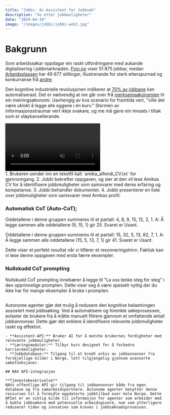 ```yaml
---
title: "Jobbi: Ai-Assistent for Jobbsøk"
description: "Se etter jobbmuligheter"
date: "2024-04-19"
image: "/images/jobbi/jobbi-web1.jpg"
---
```


# Bakgrunn

Som arbeidssøkar oppdagar ein raskt utfordringane med aukande digitalisering i jobbmarknaden. [Finn.no](https://www.finn.no/job/fulltime/search.html) viser 51 875 jobbar, medan [Arbeidsplassen](https://arbeidsplassen.nav.no/stillinger) har 49 677 stillingar, illustrerande for sterk etterspurnad og konkurranse frå [andre](https://www.khrono.no/skriver-og-selger-masteroppgaver-til-studenter/850025).

Den kognitive industrielle revolusjonen indikerer at [70% av jobbane](https://www.mckinsey.com/capabilities/mckinsey-digital/our-insights/the-economic-potential-of-generative-ai-the-next-productivity-frontier) kan automatiserast. Det er nødvendig at me går over frå [merksemsøkonomien](https://www.imf.org/en/Publications/fandd/issues/2023/12/Scenario-Planning-for-an-AGI-future-Anton-korinek) til ein meiningsøkonomi. Uavhengig av kva scenario for framtida vert, "ville det være uklokt å legge alle eggene i én kurv." Stormen av informasjonsstraumar vert ikkje svakare, og me må gjere ein innsats i tiltak som er støykansellerande.

<div style={{ display: 'flex', flexDirection: 'row', justifyContent: 'space-between', alignItems: 'flex-start', marginBottom: '20px' }}>
  <div style={{ flex: '1 1 50%', paddingRight: '20px' }}>
    <video loop autoPlay playsInline muted style={{ maxWidth: '100%', borderRadius: '20px' }} id="jobbiVideo">
      <source src="/images/jobbi/jobbi_1.mp4" type="video/mp4" />
      Din nettleser støtter ikke videokodingen.
    </video>
    <script>
      document.getElementById('jobbiVideo').play();
    </script>
  </div>
  <div style={{ flex: '1 1 50%', paddingLeft: '20px' }}>
1. Brukeren sender inn en tekstfil kalt `amika_alfendi_CV.txt` for gjennomgang.
2. Jobbi bekrefter oppgaven, og sier at den vil lese Amikas CV for å identifisere jobbmuligheter som samsvarer med deres erfaring og kompetanse.
3. Jobbi behandler dokumentet.
4. Jobbi presenterer en liste over jobbmuligheter som samsvarer med Amikas profil:
</div>
</div>

### Automatisk CoT (Auto-CoT);
Oddetallene i denne gruppen summeres til et partall: 4, 8, 9, 15, 12, 2, 1.
A: Å legge sammen alle oddetallene (9, 15, 1) gir 25. Svaret er Usant.

Oddetallene i denne gruppen summeres til et partall: 15, 32, 5, 13, 82, 7, 1.
A: Å legge sammen alle oddetallene (15, 5, 13, 7, 1) gir 41. Svaret er Usant.

Dette viser et perfekt resultat når vi tilfører et resonneringstrinn. Faktisk kan vi løse denne oppgaven med enda færre eksempler.

### Nullskudd CoT prompting
Nullskudd CoT prompting innebærer å legge til "La oss tenke steg for steg" i den opprinnelige prompten. Dette viser seg å være spesielt nyttig der du ikke har for mange eksempler å bruke i prompten.


## 
Autonome agenter gjør det mulig å redusere den kognitive belastningen assosiert med jobbsøking. Ved å automatisere og forenkle søkeprosessen, avlaster de brukere fra å måtte manuelt filtrere gjennom et omfattende antall jobbannonser. Dette gjør det enklere å identifisere relevante jobbmuligheter raskt og effektivt.
    
    - **Assistent-API:** Bruker AI for å matche brukernes ferdigheter med relevante jobbmuligheter.
    - **Læringsmoduler:** Tilbyr kurs designet for å forbedre karrieremuligheter.
    - **Jobbdatabase:** Tilgang til et bredt arkiv av jobbannonser fra forskjellige kilder i Norge, lett tilgjengelig gjennom avanserte søkefunksjoner.
  
    ## NAV API-integrasjon
  
    **Tjenestebeskrivelse**
    NAVs offentlige API gir tilgang til jobbannonser både fra egen database og fra samarbeidspartnere. Autonome agenter benytter denne ressursen til å formidle oppdaterte jobbtilbud over hele Norge. Dette APIet er en viktig kilde til informasjon for agenter som arbeider med å koble jobbsøkere med potensielle arbeidsgivere, noe som ytterligere reduserer tiden og innsatsen som kreves i jobbsøknadsprosessen.
  
